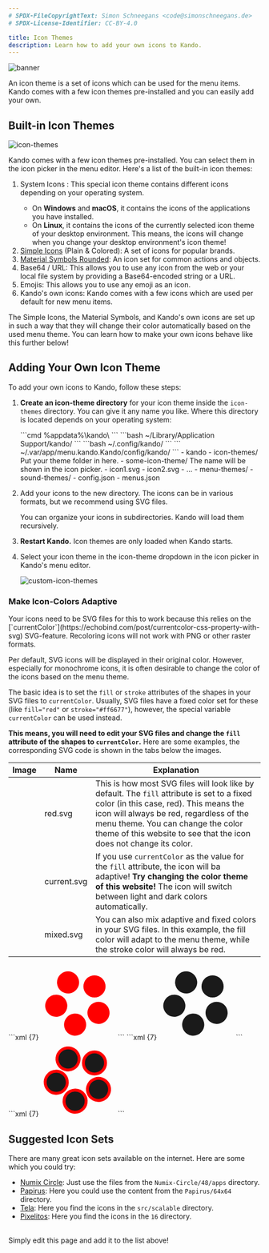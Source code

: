 ```yaml
---
# SPDX-FileCopyrightText: Simon Schneegans <code@simonschneegans.de>
# SPDX-License-Identifier: CC-BY-4.0

title: Icon Themes
description: Learn how to add your own icons to Kando.
---
```




![banner](../../assets/banners/banner10.png)

<Intro>
An icon theme is a set of icons which can be used for the menu items.
Kando comes with a few icon themes pre-installed and you can easily add your own.
</Intro>

## <Icon name="solar:backpack-bold-duotone" class="inline-icon" /> Built-in Icon Themes

![icon-themes](../../assets/img/icon-themes.png) 

Kando comes with a few icon themes pre-installed. You can select them in the icon picker in the menu editor.
Here's a list of the built-in icon themes:

1. System Icons <Badge text="soon!" variant="tip" />: This special icon theme contains different icons depending on your operating system.
   * On **Windows** and **macOS**, it contains the icons of the applications you have installed.
   * On **Linux**, it contains the icons of the currently selected icon theme of your desktop environment. This means, the icons will change when you change your desktop environment's icon theme!
2. [Simple Icons](https://simpleicons.org) (Plain & Colored): A set of icons for popular brands.
3. [Material Symbols Rounded](https://fonts.google.com/icons): An icon set for common actions and objects.
4. Base64 / URL: This allows you to use any icon from the web or your local file system by providing a Base64-encoded string or a URL.
5. Emojis: This allows you to use any emoji as an icon.
6. Kando's own icons: Kando comes with a few icons which are used per default for new menu items.

The Simple Icons, the Material Symbols, and Kando's own icons are set up in such a way that they will change their color automatically based on the used menu theme.
You can learn how to make your own icons behave like this further below!

## <Icon name="solar:gallery-minimalistic-bold-duotone" class="inline-icon" /> Adding Your Own Icon Theme

To add your own icons to Kando, follow these steps:

<Steps>

1. **Create an icon-theme directory** for your icon theme inside the `icon-themes` directory. You can give it any name you like. Where this directory is located depends on your operating system:

    <Tabs syncKey="os">
      <TabItem label="Windows" icon="seti:windows">
        ```cmd
        %appdata%\kando\
        ```
      </TabItem>
      <TabItem label="macOS" icon="apple">
        ```bash
        ~/Library/Application Support/kando/
        ```
      </TabItem>
      <TabItem label="Linux" icon="linux">
        ```bash
        ~/.config/kando/
        ```
      </TabItem>
      <TabItem label="Flatpak" icon="linux">
        ```
        ~/.var/app/menu.kando.Kando/config/kando/
        ```
      </TabItem>
    </Tabs>

    <FileTree>
    - kando
      - icon-themes/ Put your theme folder in here.
        - some-icon-theme/ The name will be shown in the icon picker.
          - icon1.svg
          - icon2.svg
          - ...
      - menu-themes/ 
      - sound-themes/ 
      - config.json
      - menus.json
    </FileTree>

2. Add your icons to the new directory. The icons can be in various formats, but we recommend using SVG files.

    <Aside type="tip">
      You can organize your icons in subdirectories. Kando will load them recursively.
    </Aside>

3. **Restart Kando.** Icon themes are only loaded when Kando starts.

4. Select your icon theme in the icon-theme dropdown in the icon picker in Kando's menu editor.

    ![custom-icon-themes](../../assets/img/custom-icons.png) 

</Steps>

### Make Icon-Colors Adaptive

<Aside type="note">
Your icons need to be SVG files for this to work because this relies on the [`currentColor`](https://echobind.com/post/currentcolor-css-property-with-svg) SVG-feature.
Recoloring icons will not work with PNG or other raster formats.
</Aside>

Per default, SVG icons will be displayed in their original color.
However, especially for monochrome icons, it is often desirable to change the color of the icons based on the menu theme.

The basic idea is to set the `fill` or `stroke` attributes of the shapes in your SVG files to `currentColor`.
Usually, SVG files have a fixed color set for these (like `fill="red"`  or `stroke="#ff6677"`), however, the special variable `currentColor` can be used instead.

**This means, you will need to edit your SVG files and change the `fill` attribute of the shapes to `currentColor`.**
Here are some examples, the corresponding SVG code is shown in the tabs below the images.

Image | Name | Explanation
--- | --- | ---
<div style="position: absolute"><Fragment set:html={exampleSVGFixed} /></div> |  red.svg | This is how most SVG files will look like by default. The `fill` attribute is set to a fixed color (in this case, red). This means the icon will always be red, regardless of the menu theme. You can change the color theme of this website to see that the icon does not change its color.
<div style="position: absolute"><Fragment set:html={exampleSVGCurrent} /></div> | current.svg | If you use `currentColor` as the value for the `fill` attribute, the icon will ba adaptive! **Try changing the color theme of this website!** The icon will switch between light and dark colors automatically.
<div style="position: absolute"><Fragment set:html={exampleSVGMixed} /></div> | mixed.svg | You can also mix adaptive and fixed colors in your SVG files. In this example, the fill color will adapt to the menu theme, while the stroke color will always be red.

<Tabs>
  <TabItem label="red.svg">
   ```xml {7}
    <?xml version="1.0" encoding="UTF-8" standalone="no"?>
    <svg
      width="150" height="150" viewBox="0 0 256 256" version="1.1"
      xmlns="http://www.w3.org/2000/svg" xmlns:svg="http://www.w3.org/2000/svg">
      <g>
        <path
          style="fill:red"
          d="M 93.175781 21.878906 A 37.714935 37.714935 0 0 0 56.533203 48.351562 A 37.714935 37.714935 0 0 0 81.296875 95.589844 A 37.714935 37.714935 0 0 0 128.53711 70.826172 A 37.714935 37.714935 0 0 0 103.77344 23.585938 A 37.714935 37.714935 0 0 0 93.175781 21.878906 z M 182.66016 35.625 A 37.714935 37.714935 0 0 0 144.94531 73.339844 A 37.714935 37.714935 0 0 0 182.66016 111.05469 A 37.714935 37.714935 0 0 0 220.375 73.339844 A 37.714935 37.714935 0 0 0 182.66016 35.625 z M 54.578125 101.62695 A 37.714935 37.714935 0 0 0 21.8125 116.89844 A 37.714935 37.714935 0 0 0 29.8125 169.63281 A 37.714935 37.714935 0 0 0 82.544922 161.63281 A 37.714935 37.714935 0 0 0 74.546875 108.90039 A 37.714935 37.714935 0 0 0 54.578125 101.62695 z M 195.74805 125.76172 A 37.714935 37.714935 0 0 0 185.15039 127.46875 A 37.714935 37.714935 0 0 0 160.38477 174.70703 A 37.714935 37.714935 0 0 0 207.62305 199.47266 A 37.714935 37.714935 0 0 0 232.38867 152.23438 A 37.714935 37.714935 0 0 0 195.74805 125.76172 z M 114.24609 166.14648 A 37.714935 37.714935 0 0 0 94.267578 173.38867 A 37.714935 37.714935 0 0 0 86.193359 226.11133 A 37.714935 37.714935 0 0 0 138.91602 234.18555 A 37.714935 37.714935 0 0 0 146.99023 181.46289 A 37.714935 37.714935 0 0 0 114.24609 166.14648 z "
        />
      </g>
    </svg>
    ```
  </TabItem>

  <TabItem label="current.svg">
   ```xml {7}
    <?xml version="1.0" encoding="UTF-8" standalone="no"?>
    <svg
      width="150" height="150" viewBox="0 0 256 256" version="1.1"
      xmlns="http://www.w3.org/2000/svg" xmlns:svg="http://www.w3.org/2000/svg">
      <g>
        <path
          style="fill:currentColor"
          d="M 93.175781 21.878906 A 37.714935 37.714935 0 0 0 56.533203 48.351562 A 37.714935 37.714935 0 0 0 81.296875 95.589844 A 37.714935 37.714935 0 0 0 128.53711 70.826172 A 37.714935 37.714935 0 0 0 103.77344 23.585938 A 37.714935 37.714935 0 0 0 93.175781 21.878906 z M 182.66016 35.625 A 37.714935 37.714935 0 0 0 144.94531 73.339844 A 37.714935 37.714935 0 0 0 182.66016 111.05469 A 37.714935 37.714935 0 0 0 220.375 73.339844 A 37.714935 37.714935 0 0 0 182.66016 35.625 z M 54.578125 101.62695 A 37.714935 37.714935 0 0 0 21.8125 116.89844 A 37.714935 37.714935 0 0 0 29.8125 169.63281 A 37.714935 37.714935 0 0 0 82.544922 161.63281 A 37.714935 37.714935 0 0 0 74.546875 108.90039 A 37.714935 37.714935 0 0 0 54.578125 101.62695 z M 195.74805 125.76172 A 37.714935 37.714935 0 0 0 185.15039 127.46875 A 37.714935 37.714935 0 0 0 160.38477 174.70703 A 37.714935 37.714935 0 0 0 207.62305 199.47266 A 37.714935 37.714935 0 0 0 232.38867 152.23438 A 37.714935 37.714935 0 0 0 195.74805 125.76172 z M 114.24609 166.14648 A 37.714935 37.714935 0 0 0 94.267578 173.38867 A 37.714935 37.714935 0 0 0 86.193359 226.11133 A 37.714935 37.714935 0 0 0 138.91602 234.18555 A 37.714935 37.714935 0 0 0 146.99023 181.46289 A 37.714935 37.714935 0 0 0 114.24609 166.14648 z "
        />
      </g>
    </svg>
    ```
  </TabItem>

  <TabItem label="mixed.svg">
   ```xml {7}
    <?xml version="1.0" encoding="UTF-8" standalone="no"?>
    <svg
      width="150" height="150" viewBox="0 0 256 256" version="1.1"
      xmlns="http://www.w3.org/2000/svg" xmlns:svg="http://www.w3.org/2000/svg">
      <g>
        <path
          style="fill:currentColor;stroke:red;stroke-width:10px"
          d="M 93.175781 21.878906 A 37.714935 37.714935 0 0 0 56.533203 48.351562 A 37.714935 37.714935 0 0 0 81.296875 95.589844 A 37.714935 37.714935 0 0 0 128.53711 70.826172 A 37.714935 37.714935 0 0 0 103.77344 23.585938 A 37.714935 37.714935 0 0 0 93.175781 21.878906 z M 182.66016 35.625 A 37.714935 37.714935 0 0 0 144.94531 73.339844 A 37.714935 37.714935 0 0 0 182.66016 111.05469 A 37.714935 37.714935 0 0 0 220.375 73.339844 A 37.714935 37.714935 0 0 0 182.66016 35.625 z M 54.578125 101.62695 A 37.714935 37.714935 0 0 0 21.8125 116.89844 A 37.714935 37.714935 0 0 0 29.8125 169.63281 A 37.714935 37.714935 0 0 0 82.544922 161.63281 A 37.714935 37.714935 0 0 0 74.546875 108.90039 A 37.714935 37.714935 0 0 0 54.578125 101.62695 z M 195.74805 125.76172 A 37.714935 37.714935 0 0 0 185.15039 127.46875 A 37.714935 37.714935 0 0 0 160.38477 174.70703 A 37.714935 37.714935 0 0 0 207.62305 199.47266 A 37.714935 37.714935 0 0 0 232.38867 152.23438 A 37.714935 37.714935 0 0 0 195.74805 125.76172 z M 114.24609 166.14648 A 37.714935 37.714935 0 0 0 94.267578 173.38867 A 37.714935 37.714935 0 0 0 86.193359 226.11133 A 37.714935 37.714935 0 0 0 138.91602 234.18555 A 37.714935 37.714935 0 0 0 146.99023 181.46289 A 37.714935 37.714935 0 0 0 114.24609 166.14648 z "
        />
      </g>
    </svg>
    ```
  </TabItem>
 
</Tabs>

## <Icon name="solar:lightbulb-minimalistic-bold-duotone" class="inline-icon" /> Suggested Icon Sets

There are many great icon sets available on the internet. Here are some which you could try:
* [Numix Circle](https://github.com/numixproject/numix-icon-theme-circle): Just use the files from the `Numix-Circle/48/apps` directory.
* [Papirus](https://github.com/PapirusDevelopmentTeam/papirus-icon-theme): Here you could use the content from the `Papirus/64x64` directory.
* [Tela](https://github.com/vinceliuice/Tela-icon-theme): Here you find the icons in the `src/scalable` directory.
* [Pixelitos](https://github.com/ItzSelenux/pixelitos-icon-theme): Here you find the icons in the `16` directory.

<br/>

<Aside type="note" title="Have you discovered another cool icon set?">
Simply edit this page and add it to the list above!
</Aside>


